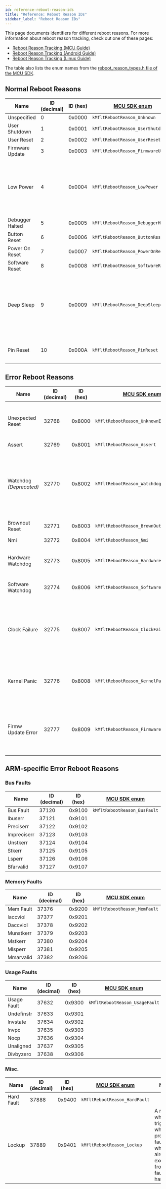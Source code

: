 ```yaml
---
id: reference-reboot-reason-ids
title: "Reference: Reboot Reason IDs"
sidebar_label: "Reboot Reason IDs"
---
```


This page documents identifiers for different reboot reasons. For more
information about reboot reason tracking, check out one of these pages:

- [Reboot Reason Tracking (MCU Guide)][docs-mcu-reboot-reason-tracking]
- [Reboot Reason Tracking (Android Guide)][docs-android-reboot-reason-tracking]
- [Reboot Reason Tracking (Linux Guide)][docs-linux-reboot-reason-tracking]

The table also lists the enum names from the [reboot_reason_types.h file of the
MCU SDK][reboot_reason_types.h].

[docs-mcu-reboot-reason-tracking]: /docs/mcu/reboot-reason-tracking
[docs-android-reboot-reason-tracking]: /docs/android/android-reboot-events
[docs-linux-reboot-reason-tracking]: /docs/linux/reboot-reason-tracking

## Normal Reboot Reasons

| Name            | ID (decimal) | ID (hex) | [MCU SDK enum][reboot_reason_types.h] | Notes                                                              |
| --------------- | ------------ | -------- | ------------------------------------- | ------------------------------------------------------------------ |
| Unspecified     | 0            | 0x0000   | `kMfltRebootReason_Unknown`           |                                                                    |
| User Shutdown   | 1            | 0x0001   | `kMfltRebootReason_UserShutdown`      |                                                                    |
| User Reset      | 2            | 0x0002   | `kMfltRebootReason_UserReset`         |                                                                    |
| Firmware Update | 3            | 0x0003   | `kMfltRebootReason_FirmwareUpdate`    |                                                                    |
| Low Power       | 4            | 0x0004   | `kMfltRebootReason_LowPower`          | Software shut down due to the battery level being too low.         |
| Debugger Halted | 5            | 0x0005   | `kMfltRebootReason_DebuggerHalted`    |                                                                    |
| Button Reset    | 6            | 0x0006   | `kMfltRebootReason_ButtonReset`       |                                                                    |
| Power On Reset  | 7            | 0x0007   | `kMfltRebootReason_PowerOnReset`      |                                                                    |
| Software Reset  | 8            | 0x0008   | `kMfltRebootReason_SoftwareReset`     |                                                                    |
| Deep Sleep      | 9            | 0x0009   | `kMfltRebootReason_DeepSleep`         | CPU went through a full reboot due to exit from lowest power state |
| Pin Reset       | 10           | 0x000A   | `kMfltRebootReason_PinReset`          | CPU reset pin was toggled                                          |

## Error Reboot Reasons

| Name                    | ID (decimal) | ID (hex) | [MCU SDK enum][reboot_reason_types.h]   | Notes                                                                                                                                               |
| ----------------------- | ------------ | -------- | --------------------------------------- | --------------------------------------------------------------------------------------------------------------------------------------------------- |
| Unexpected Reset        | 32768        | 0x8000   | `kMfltRebootReason_UnknownError`        | Can be used to flag an unexpected reset path, i.e the CPU reset without any reboot logic getting invoked.                                           |
| Assert                  | 32769        | 0x8001   | `kMfltRebootReason_Assert`              |                                                                                                                                                     |
| Watchdog _(Deprecated)_ | 32770        | 0x8002   | `kMfltRebootReason_WatchdogDeprecated`  | Deprecated in favor of HardwareWatchdog & SoftwareWatchdog. This way, the amount of watchdogs not caught by software can be easily tracked.         |
| Brownout Reset          | 32771        | 0x8003   | `kMfltRebootReason_BrownOutReset`       |                                                                                                                                                     |
| Nmi                     | 32772        | 0x8004   | `kMfltRebootReason_Nmi`                 | Non-Maskable Interrupt.                                                                                                                             |
| Hardware Watchdog       | 32773        | 0x8005   | `kMfltRebootReason_HardwareWatchdog`    | More details about nomenclature in https://mflt.io/root-cause-watchdogs                                                                             |
| Software Watchdog       | 32774        | 0x8006   | `kMfltRebootReason_SoftwareWatchdog`    | More details about nomenclature in https://mflt.io/root-cause-watchdogs                                                                             |
| Clock Failure           | 32775        | 0x8007   | `kMfltRebootReason_ClockFailure`        | A reset triggered due to the CPU losing a stable clock. This can happen, for example, if power to the clock is cut or the lock for the PLL is lost. |
| Kernel Panic            | 32776        | 0x8008   | `kMfltRebootReason_KernelPanic`         | A software reset triggered when the OS or RTOS end-user code is running on top of identifies a fatal error condition.                               |
| Firmw Update Error      | 32777        | 0x8009   | `kMfltRebootReason_FirmwareUpdateError` | A reset triggered when an attempt to upgrade to a new OTA image has failed and a rollback to a previous version was initiated.                      |

## ARM-specific Error Reboot Reasons

### Bus Faults

| Name        | ID (decimal) | ID (hex) | [MCU SDK enum][reboot_reason_types.h] |
| ----------- | ------------ | -------- | ------------------------------------- |
| Bus Fault   | 37120        | 0x9100   | `kMfltRebootReason_BusFault`          |
| Ibuserr     | 37121        | 0x9101   |                                       |
| Preciserr   | 37122        | 0x9102   |                                       |
| Impreciserr | 37123        | 0x9103   |                                       |
| Unstkerr    | 37124        | 0x9104   |                                       |
| Stkerr      | 37125        | 0x9105   |                                       |
| Lsperr      | 37126        | 0x9106   |                                       |
| Bfarvalid   | 37127        | 0x9107   |                                       |

### Memory Faults

| Name      | ID (decimal) | ID (hex) | [MCU SDK enum][reboot_reason_types.h] |
| --------- | ------------ | -------- | ------------------------------------- |
| Mem Fault | 37376        | 0x9200   | `kMfltRebootReason_MemFault`          |
| Iaccviol  | 37377        | 0x9201   |                                       |
| Daccviol  | 37378        | 0x9202   |                                       |
| Munstkerr | 37379        | 0x9203   |                                       |
| Mstkerr   | 37380        | 0x9204   |                                       |
| Mlsperr   | 37381        | 0x9205   |                                       |
| Mmarvalid | 37382        | 0x9206   |                                       |

### Usage Faults

| Name        | ID (decimal) | ID (hex) | [MCU SDK enum][reboot_reason_types.h] |
| ----------- | ------------ | -------- | ------------------------------------- |
| Usage Fault | 37632        | 0x9300   | `kMfltRebootReason_UsageFault`        |
| Undefinstr  | 37633        | 0x9301   |                                       |
| Invstate    | 37634        | 0x9302   |                                       |
| Invpc       | 37635        | 0x9303   |                                       |
| Nocp        | 37636        | 0x9304   |                                       |
| Unaligned   | 37637        | 0x9305   |                                       |
| Divbyzero   | 37638        | 0x9306   |                                       |

### Misc.

| Name       | ID (decimal) | ID (hex) | [MCU SDK enum][reboot_reason_types.h] | Notes                                                                                              |
| ---------- | ------------ | -------- | ------------------------------------- | -------------------------------------------------------------------------------------------------- |
| Hard Fault | 37888        | 0x9400   | `kMfltRebootReason_HardFault`         |                                                                                                    |
| Lockup     | 37889        | 0x9401   | `kMfltRebootReason_Lockup`            | A reset which is triggered when the processor faults while already executing from a fault handler. |

[reboot_reason_types.h]:
  https://github.com/memfault/memfault-firmware-sdk/blob/master/components/include/memfault/core/reboot_reason_types.h
